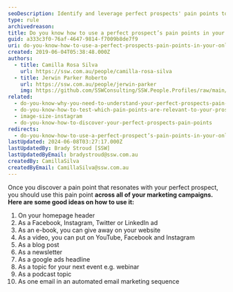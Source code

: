 ```yaml
---
seoDescription: Identify and leverage perfect prospects' pain points to create targeted online marketing campaigns that drive conversions and build brand loyalty.
type: rule
archivedreason:
title: Do you know how to use a perfect prospect’s pain points in your online marketing?
guid: a333c3f0-76af-4647-9814-f7009b8de7f9
uri: do-you-know-how-to-use-a-perfect-prospects-pain-points-in-your-online-marketing
created: 2019-06-04T05:38:48.000Z
authors:
  - title: Camilla Rosa Silva
    url: https://ssw.com.au/people/camilla-rosa-silva
  - title: Jerwin Parker Roberto
    url: https://ssw.com.au/people/jerwin-parker
    img: https://github.com/SSWConsulting/SSW.People.Profiles/raw/main/Jerwin-Parker/Images/Jerwin-Parker-Profile.jpg
related:
  - do-you-know-why-you-need-to-understand-your-perfect-prospects-pain-points
  - do-you-know-how-to-test-which-pain-points-are-relevant-to-your-prospect
  - image-size-instagram
  - do-you-know-how-to-discover-your-perfect-prospects-pain-points
redirects:
  - do-you-know-how-to-use-a-perfect-prospect’s-pain-points-in-your-online-marketing
lastUpdated: 2024-06-08T03:27:17.000Z
lastUpdatedBy: Brady Stroud [SSW]
lastUpdatedByEmail: bradystroud@ssw.com.au
createdBy: CamillaSilva
createdByEmail: CamillaSilva@ssw.com.au
---
```


Once you discover a pain point that resonates with your perfect prospect, you should use this pain point **across all of
your marketing campaigns.**
**Here are some good ideas on how to use it:**

1. On your homepage header
2. As a Facebook, Instagram, Twitter or LinkedIn ad
3. As an e-book, you can give away on your website
4. As a video, you can put on YouTube, Facebook and Instagram
5. As a blog post
6. As a newsletter
7. As a google ads headline
8. As a topic for your next event e.g. webinar
9. As a podcast topic
10. As one email in an automated email marketing sequence
